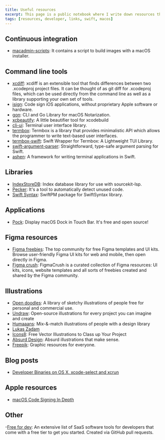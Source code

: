 ```yaml
---
title: Useful resources
excerpt: This page is a public notebook where I write down resources that I came across with and that I found useful.
tags: [resources, developer, links, swift, macos]
---
```


## Continuous integration

- [macadmin-scripts](https://github.com/munki/macadmin-scripts): It contains a script to build images with a macOS installer.

## Command line tools

- [xcdiff](https://github.com/bloomberg/xcdiff): xcdiff is an extensible tool that finds differences between two .xcodeproj project files. It can be thought of as git diff for .xcodeproj files, which can be used directly from the command line as well as a library supporting your own set of tools.
- [isign](https://github.com/saucelabs/isign): Code sign iOS applications, without proprietary Apple software or hardware.
- [gon](https://github.com/mitchellh/gon): CLI and Go Library for macOS Notarization.
- [xcbeautify](https://github.com/thii/xcbeautify): A little beautifier tool for xcodebuild
- [cli-ui](https://github.com/shopify/cli-ui): Terminal user interface library.
- [termbox](https://github.com/nsf/termbox): Termbox is a library that provides minimalistic API which allows the programmer to write text-based user interfaces.
- [termbox-swift](https://github.com/colinta/Termbox): Swift Wrapper for Termbox: A Lightweight TUI Library.
- [swift-argument-parser](https://github.com/apple/swift-argument-parser): Straightforward, type-safe argument parsing for Swift.
- [ashen](https://github.com/colinta/ashen): A framework for writing terminal applications in Swift.

## Libraries

- [IndexStoreDB](https://github.com/apple/indexstore-db): Index database library for use with sourcekit-lsp.
- [Pecker](https://github.com/woshiccm/Pecker): It's a tool to automatically detect unused code.
- [Swift Syntax](https://github.com/apple/swift-syntax): SwiftPM package for SwiftSyntax library.

## Applications

- [Pock](https://github.com/pigigaldi/Pock): Display macOS Dock in Touch Bar. It's free and open source!

## Figma resources

- [Figma freebies](https://www.figmafreebies.com/): The top community for free Figma templates and UI kits. Browse user-friendly Figma UI kits for web and mobile, then open directly in Figma.
- [Figma crush](https://www.figmacrush.com/): FigmaCrush is a curated collection of Figma resources: UI kits, icons, website templates and all sorts of freebies created and shared by the Figma community.

## Illustrations

- [Open doodles](https://www.opendoodles.com): A library of sketchy illustrations of people free for personal and commercial use.
- [Undraw](https://undraw.co/): Open-source illustrations for every project you can imagine and create
- [Humaaans](https://www.humaaans.com/): Mix-&-match illustrations of people with a design library
- [Lukas Zadam](https://lukaszadam.com/illustrations)
- [Icons8](https://icons8.com/ouch): Free Vector Illustrations to Class up Your Project
- [Absurd Design](https://absurd.design/): Absurd illustrations that make sense.
- [Freepik](https://www.freepik.com/): Graphic resources for everyone.

## Blog posts

- [Developer Binaries on OS X, xcode-select and xcrun](https://macops.ca/developer-binaries-on-os-x-xcode-select-and-xcrun/)

## Apple resources

- [macOS Code Signing In Depth](https://developer.apple.com/library/archive/technotes/tn2206/_index.html)

## Other

-[Free for dev](https://free-for.dev): An extensive list of SaaS software tools for developers that come with a free tier to get you started. Created via GitHub pull requests.
